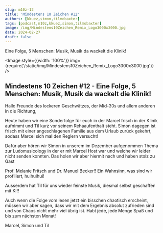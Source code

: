 ```yaml
---
slug: m10z-12
title: 'Mindestens 10 Zeichen #12'
authors: [kkuez,simon,tilmobaxter]
tags: [podcast,m10z,kkuez,simon,tilmobaxter]
image: /img/Mindestens10Zeichen_Remix_Logo3000x3000.jpg
date: 2024-02-27
draft: false
---
```



Eine Folge, 5 Menschen: Musik, Musik da wackelt die Klinik!

<Image style={{width: '100%'}} img={require('/static/img/Mindestens10Zeichen_Remix_Logo3000x3000.jpg')} />

<!--truncate-->

## Mindestens 10 Zeichen #12 - Eine Folge, 5 Menschen: Musik, Musik da wackelt die Klinik!

Hallo Freunde des lockeren Geschwätzes, der Mid-30s und allem anderen in die Richtung,

Heute haben wir eine Sonderfolge für euch in der Marcel frisch in der Klinik aufnimmt und Til kurz vor seinem Rehaaufenthalt steht.
Simon dagegen ist frisch mit einer angeschlagenen Familie aus dem Urlaub zurück gekehrt, sodass Marcel sich mal den Reglern versucht!

Dafür aber hören wir Simon in unserem im Dezember aufgenommen Thema zur Ludomusicology in der er mit Marcel Host war und welche wir leider nicht senden konnten.
Das holen wir aber hiermit nach und haben stolz zu Gast

Prof. Melanie Fritsch und
Dr. Manuel Becker!!
Ein Wahnsinn, was sind wir profiliert, huihuihui!

Ausserdem hat Til für uns wieder feinste Musik, diesmal selbst geschaffen mit KI!!

Auch wenn die Folge vom lesen jetzt ein bisschen chaotisch erscheint, müssen wir aber sagen, dass wir mit dem Ergebnis absolut zufrieden sind und von Chaos nicht mehr viel übrig ist. Habt jede, jede Menge Spaß und bis zum nächsten Monat!

Marcel, Simon und Til


<ReactPlayer
    width="100%"
    height="50px"
    controls
    url='https://m10z.picnotes.de/M10Z/M10Z_012.mp3'
/>
